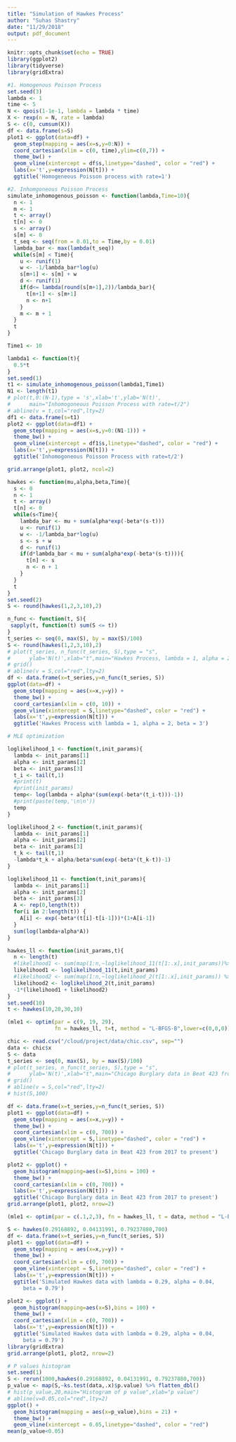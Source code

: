 ```yaml
---
title: "Simulation of Hawkes Process"
author: "Suhas Shastry"
date: "11/29/2018"
output: pdf_document
---
```


```r
knitr::opts_chunk$set(echo = TRUE)
library(ggplot2)
library(tidyverse)
library(gridExtra)
```

```r
#1. Homogenous Poisson Process
set.seed(3)
lambda <- 1
time <- 5
N <- qpois(1-1e-1, lambda = lambda * time)
X <- rexp(n = N, rate = lambda)
S <- c(0, cumsum(X))
df <- data.frame(s=S)
plot1 <- ggplot(data=df) + 
  geom_step(mapping = aes(x=s,y=0:N)) +
  coord_cartesian(xlim = c(0, time),ylim=c(0,7)) +
  theme_bw() +
  geom_vline(xintercept = df$s,linetype="dashed", color = "red") +
  labs(x='t',y=expression(N[t])) +
  ggtitle('Homogeneous Poisson process with rate=1')
```

```r
#2. Inhomgoneous Poisson Process
simulate_inhomogenous_poisson <- function(lambda,Time=10){
  n <- 1
  m <- 1
  t <- array()
  t[n] <- 0
  s <- array()
  s[m] <- 0
  t_seq <- seq(from = 0.01,to = Time,by = 0.01)
  lambda_bar <- max(lambda(t_seq))
  while(s[m] < Time){
    u <- runif(1)
    w <- -1/lambda_bar*log(u)
    s[m+1] <- s[m] + w
    d <- runif(1)
    if(d<= lambda(round(s[m+1],2))/lambda_bar){
      t[n+1] <- s[m+1]
      n <- n+1
    }
    m <- m + 1
  }
  t
}

Time1 <- 10

lambda1 <- function(t){
  0.5*t
}
set.seed(1)
t1 <- simulate_inhomogenous_poisson(lambda1,Time1)
N1 <- length(t1)
# plot(t,0:(N-1),type = 's',xlab='t',ylab='N(t)',
#      main="Inhomogoneous Poisson Process with rate=t/2")
# abline(v = t,col="red",lty=2)
df1 <- data.frame(s=t1)
plot2 <- ggplot(data=df1) + 
  geom_step(mapping = aes(x=s,y=0:(N1-1))) +
  theme_bw() +
  geom_vline(xintercept = df1$s,linetype="dashed", color = "red") +
  labs(x='t',y=expression(N[t])) +
  ggtitle('Inhomogoneous Poisson Process with rate=t/2')

grid.arrange(plot1, plot2, ncol=2)
```

```r
hawkes <- function(mu,alpha,beta,Time){
  s <- 0
  n <- 1
  t <- array()
  t[n] <- 0
  while(s<Time){
    lambda_bar <- mu + sum(alpha*exp(-beta*(s-t)))
    u <- runif(1)
    w <- -1/lambda_bar*log(u)
    s <- s + w
    d <- runif(1)
    if(d*lambda_bar < mu + sum(alpha*exp(-beta*(s-t)))){
      t[n] <- s
      n <- n + 1
    }
  }
  t
}
set.seed(2)
S <- round(hawkes(1,2,3,10),2)

n_func <- function(t, S){
 sapply(t, function(t) sum(S <= t)) 
}
t_series <- seq(0, max(S), by = max(S)/100)
S <- round(hawkes(1,2,3,10),2)
# plot(t_series, n_func(t_series, S),type = "s",
#      ylab='N(t)',xlab="t",main="Hawkes Process, lambda = 1, alpha = 2, beta = 3")
# grid()
# abline(v = S,col="red",lty=2)
df <- data.frame(x=t_series,y=n_func(t_series, S))
ggplot(data=df) + 
  geom_step(mapping = aes(x=x,y=y)) +
  theme_bw() +
  coord_cartesian(xlim = c(0, 10)) +
  geom_vline(xintercept = S,linetype="dashed", color = "red") +
  labs(x='t',y=expression(N[t])) +
  ggtitle('Hawkes Process with lambda = 1, alpha = 2, beta = 3')
```

```r
# MLE optimization

loglikelihood_1 <- function(t,init_params){
  lambda <- init_params[1]
  alpha <- init_params[2]
  beta <- init_params[3]
  t_i <- tail(t,1)
  #print(t)
  #print(init_params)
  temp<- log(lambda + alpha*(sum(exp(-beta*(t_i-t)))-1))
  #print(paste(temp,'\n\n'))
  temp
}

loglikelihood_2 <- function(t,init_params){
  lambda <- init_params[1]
  alpha <- init_params[2]
  beta <- init_params[3]
  t_k <- tail(t,1)
  -lambda*t_k + alpha/beta*sum(exp(-beta*(t_k-t))-1)
}

loglikelihood_11 <- function(t,init_params){
  lambda <- init_params[1]
  alpha <- init_params[2]
  beta <- init_params[3]
  A <- rep(0,length(t))
  for(i in 2:length(t)) {
    A[i] <- exp(-beta*(t[i]-t[i-1]))*(1+A[i-1])
  }
  sum(log(lambda+alpha*A))
}

hawkes_ll <- function(init_params,t){
  n <- length(t)
  #likelihood1 <- sum(map(1:n,~loglikelihood_11(t[1:.x],init_params))%>% flatten_dbl())
  likelihood1 <- loglikelihood_11(t,init_params)
  #likelihood2 <- sum(map(1:n,~loglikelihood_2(t[1:.x],init_params)) %>% flatten_dbl())
  likelihood2 <- loglikelihood_2(t,init_params)
  -1*(likelihood1 + likelihood2)
}
set.seed(10)
t <- hawkes(10,20,30,10)

(mle1 <- optim(par = c(9, 19, 29), 
               fn = hawkes_ll, t=t, method = "L-BFGS-B",lower=c(0,0,0))$par)
```

```r
chic <- read.csv("/cloud/project/data/chic.csv", sep="")
data <- chic$x
S <- data
t_series <- seq(0, max(S), by = max(S)/100)
# plot(t_series, n_func(t_series, S),type = "s",
#      ylab='N(t)',xlab="t",main="Chicago Burglary data in Beat 423 from 2017 to present")
# grid()
# abline(v = S,col="red",lty=2)
# hist(S,100)

df <- data.frame(x=t_series,y=n_func(t_series, S))
plot1 <- ggplot(data=df) +
  geom_step(mapping = aes(x=x,y=y)) +
  theme_bw() +
  coord_cartesian(xlim = c(0, 700)) +
  geom_vline(xintercept = S,linetype="dashed", color = "red") +
  labs(x='t',y=expression(N[t])) +
  ggtitle('Chicago Burglary data in Beat 423 from 2017 to present')

plot2 <- ggplot() + 
  geom_histogram(mapping=aes(x=S),bins = 100) +
  theme_bw() +
  coord_cartesian(xlim = c(0, 700)) +
  labs(x='t',y=expression(N[t])) +
  ggtitle('Chicago Burglary data in Beat 423 from 2017 to present')
grid.arrange(plot1, plot2, nrow=2)
```

```r
(mle1 <- optim(par = c(.1,2,3), fn = hawkes_ll, t = data, method = "L-BFGS-B",lower=c(0,0,0))$par)
```

```r
S <- hawkes(0.29168892, 0.04131991, 0.79237880,700)
df <- data.frame(x=t_series,y=n_func(t_series, S))
plot1 <- ggplot(data=df) +
  geom_step(mapping = aes(x=x,y=y)) +
  theme_bw() +
  coord_cartesian(xlim = c(0, 700)) +
  geom_vline(xintercept = S,linetype="dashed", color = "red") +
  labs(x='t',y=expression(N[t])) +
  ggtitle('Simulated Hawkes data with lambda = 0.29, alpha = 0.04,
     beta = 0.79')

plot2 <- ggplot() + 
  geom_histogram(mapping=aes(x=S),bins = 100) +
  theme_bw() +
  coord_cartesian(xlim = c(0, 700)) +
  labs(x='t',y=expression(N[t])) +
  ggtitle('Simulated Hawkes data with lambda = 0.29, alpha = 0.04,
     beta = 0.79')
library(gridExtra)
grid.arrange(plot1, plot2, nrow=2)
```

```r
# P values histogram
set.seed(1)
S <- rerun(1000,hawkes(0.29168892, 0.04131991, 0.79237880,700))
p_value <- map(S,~ks.test(data,.x)$p.value) %>% flatten_dbl()
# hist(p_value,20,main="Histogram of p value",xlab="p value")
# abline(v=0.05,col="red",lty=2)
ggplot() +
  geom_histogram(mapping = aes(x=p_value),bins = 21) +
  theme_bw() +
  geom_vline(xintercept = 0.05,linetype="dashed", color = "red")
mean(p_value<0.05)
```

